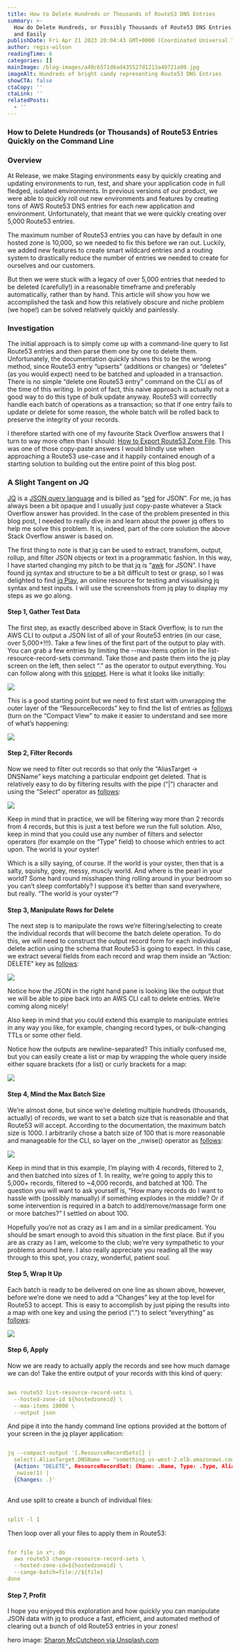 ```yaml
---
title: How to Delete Hundreds or Thousands of Route53 DNS Entries
summary: >-
  How do Delete Hundreds, or Possibly Thousands of Route53 DNS Entries Quickly
  and Easily
publishDate: Fri Apr 21 2023 20:04:43 GMT+0000 (Coordinated Universal Time)
author: regis-wilson
readingTime: 6
categories: []
mainImage: /blog-images/a40c6571d6ad435527d1213a49721a90.jpg
imageAlt: Hundreds of bright candy representing Route53 DNS Entries
showCTA: false
ctaCopy: ''
ctaLink: ''
relatedPosts:
  - ''
---
```


### How to Delete Hundreds (or Thousands) of Route53 Entries Quickly on the Command Line

### Overview

At Release, we make Staging environments easy by quickly creating and updating environments to run, test, and share your application code in full fledged, isolated environments. In previous versions of our product, we were able to quickly roll out new environments and features by creating tons of AWS Route53 DNS entries for each new application and environment. Unfortunately, that meant that we were quickly creating over 5,000 Route53 entries.

The maximum number of Route53 entries you can have by default in one hosted zone is 10,000, so we needed to fix this before we ran out. Luckily, we added new features to create smart wildcard entries and a routing system to drastically reduce the number of entries we needed to create for ourselves and our customers.

But then we were stuck with a legacy of over 5,000 entries that needed to be deleted (carefully!) in a reasonable timeframe and preferably automatically, rather than by hand. This article will show you how we accomplished the task and how this relatively obscure and niche problem (we hope!) can be solved relatively quickly and painlessly.

### Investigation

The initial approach is to simply come up with a command-line query to list Route53 entries and then parse them one by one to delete them. Unfortunately, the documentation quickly shows this to be the wrong method, since Route53 entry “upserts” (additions or changes) or “deletes” (as you would expect) need to be batched and uploaded in a transaction. There is no simple “delete one Route53 entry” command on the CLI as of the time of this writing. In point of fact, this naive approach is actually not a good way to do this type of bulk update anyway. Route53 will correctly handle each batch of operations as a transaction; so that if one entry fails to update or delete for some reason, the whole batch will be rolled back to preserve the integrity of your records.

I therefore started with one of my favourite Stack Overflow answers that I turn to way more often than I should: [How to Export Route53 Zone File](https://stackoverflow.com/a/48498598). This was one of those copy-paste answers I would blindly use when approaching a Route53 use-case and it happily contained enough of a starting solution to building out the entire point of this blog post.

### A Slight Tangent on JQ

[JQ](https://stedolan.github.io/jq/) is a [JSON query language](https://stackoverflow.com/a/56114895) and is billed as “[sed](https://en.wikipedia.org/wiki/Sed) for JSON”. For me, jq has always been a bit opaque and I usually just copy-paste whatever a Stack Overflow answer has provided. In the case of the problem presented in this blog post, I needed to really dive in and learn about the power jq offers to help me solve this problem. It is, indeed, part of the core solution the above Stack Overflow answer is based on.

The first thing to note is that jq can be used to extract, transform, output, rollup, and filter JSON objects or text in a programmatic fashion. In this way, I have started changing my pitch to be that jq is “[awk](https://en.wikipedia.org/wiki/AWK) for JSON”. I have found jq syntax and structure to be a bit difficult to test or grasp, so I was delighted to find [jq Play](https://jqplay.org/), an online resource for testing and visualising jq syntax and test inputs. I will use the screenshots from jq play to display my steps as we go along.

#### Step 1, Gather Test Data

The first step, as exactly described above in Stack Overflow, is to run the AWS CLI to output a JSON list of all of your Route53 entries (in our case, over 5,000+!!!). Take a few lines of the first part of the output to play with. You can grab a few entries by limiting the --max-items option in the list-resource-record-sets command. Take those and paste them into the jq play screen on the left, then select “.” as the operator to output everything. You can follow along with this [snippet](https://jqplay.org/s/0EWB_zhjvG). Here is what it looks like initially:

![](/blog-images/d9b85c1e4277baadf503ebec1565f804.png)

This is a good starting point but we need to first start with unwrapping the outer layer of the “ResourceRecords” key to find the list of entries as [follows](https://jqplay.org/s/PM3uM757DE) (turn on the “Compact View” to make it easier to understand and see more of what’s happening:

![](/blog-images/8e36c46777593174cef0867a6c03390b.png)

#### Step 2, Filter Records

Now we need to filter out records so that only the “AliasTarget -> DNSName” keys matching a particular endpoint get deleted. That is relatively easy to do by filtering results with the pipe (“|”) character and using the “Select” operator as [follows](https://jqplay.org/s/cKEL8vTJHr):

![](/blog-images/8059997113e53a00e0f627bd481eb3bb.png)

Keep in mind that in practice, we will be filtering way more than 2 records from 4 records, but this is just a test before we run the full solution. Also, keep in mind that you could use any number of filters and selector operators (for example on the “Type” field) to choose which entries to act upon. The world is your oyster!

Which is a silly saying, of course. If the world is your oyster, then that is a salty, squishy, goey, messy, muscly world. And where is the pearl in your world? Some hard round misshapen thing rolling around in your bedroom so you can’t sleep comfortably? I suppose it’s better than sand everywhere, but really. “The world is your oyster”?

#### Step 3, Manipulate Rows for Delete

The next step is to manipulate the rows we’re filtering/selecting to create the individual records that will become the batch delete operation. To do this, we will need to construct the output record form for each individual delete action using the schema that Route53 is going to expect. In this case, we extract several fields from each record and wrap them inside an “Action: DELETE” key as [follows](https://jqplay.org/s/hsZ65XuciY):

![](/blog-images/1b31c9ae6788a3eeae8ce3da27bed79f.png)

Notice how the JSON in the right hand pane is looking like the output that we will be able to pipe back into an AWS CLI call to delete entries. We’re coming along nicely!

Also keep in mind that you could extend this example to manipulate entries in any way you like, for example, changing record types, or bulk-changing TTLs or some other field.

Notice how the outputs are newline-separated? This initially confused me, but you can easily create a list or map by wrapping the whole query inside either square brackets (for a list) or curly brackets for a map:

![](/blog-images/d20d696ffc43a5907c4edc33838c3613.png)

#### Step 4, Mind the Max Batch Size

We’re almost done, but since we’re deleting multiple hundreds (thousands, actually) of records, we want to set a batch size that is reasonable and that Route53 will accept. According to the documentation, the maximum batch size is 1000. I arbitrarily chose a batch size of 100 that is more reasonable and manageable for the CLI, so layer on the \_nwise() operator as [follows](https://jqplay.org/s/uu649cb-BM):

![](/blog-images/d5376d45a40fa7c9a2a0caa01234e4fd.png)

Keep in mind that in this example, I’m playing with 4 records, filtered to 2, and then batched into sizes of 1. In reality, we’re going to apply this to 5,000+ records, filtered to ~4,000 records, and batched at 100. The question you will want to ask yourself is, “How many records do I want to hassle with (possibly manually) if something explodes in the middle? Or if some intervention is required in a batch to add/remove/massage form one or more batches?” I settled on about 100.

Hopefully you’re not as crazy as I am and in a similar predicament. You should be smart enough to avoid this situation in the first place. But if you are as crazy as I am, welcome to the club; we’re very sympathetic to your problems around here. I also really appreciate you reading all the way through to this spot, you crazy, wonderful, patient soul.

#### Step 5, Wrap It Up

Each batch is ready to be delivered on one line as shown above, however, before we’re done we need to add a “Changes” key at the top level for Route53 to accept. This is easy to accomplish by just piping the results into a map with one key and using the period (“.”) to select “everything” as [follows](https://jqplay.org/s/lYveGGoUwC):

![](/blog-images/871187d03e4505b812bc462a9a0d1a5e.png)

#### Step 6, Apply

Now we are ready to actually apply the records and see how much damage we can do! Take the entire output of your records with this kind of query:

```yaml

aws route53 list-resource-record-sets \
  --hosted-zone-id ${hostedzoneid} \
  --max-items 10000 \
  --output json

```

And pipe it into the handy command line options provided at the bottom of your screen in the jq player application:

```yaml

jq --compact-output '[.ResourceRecordSets[] |
  select(.AliasTarget.DNSName == "something.us-west-2.elb.amazonaws.com.") |
  {Action: "DELETE", ResourceRecordSet: {Name: .Name, Type: .Type, AliasTarget: .AliasTarget}}] |
  _nwise(1) |
  {Changes: .}'
  
```

And use split to create a bunch of individual files:

```yaml

split -l 1

```

Then loop over all your files to apply them in Route53:

```yaml

for file in x*; do
  aws route53 change-resource-record-sets \
  --hosted-zone-id=${hostedzoneid} \
  --cange-batch=file://${file}
done

```

#### Step 7, Profit

I hope you enjoyed this exploration and how quickly you can manipulate JSON data with jq to produce a fast, efficient, and automated method of clearing out a bunch of old Route53 entries in your zones!

hero image: [Sharon McCutcheon via Unsplash.com](https://unsplash.com/photos/1wz7cN1XTmk)‍